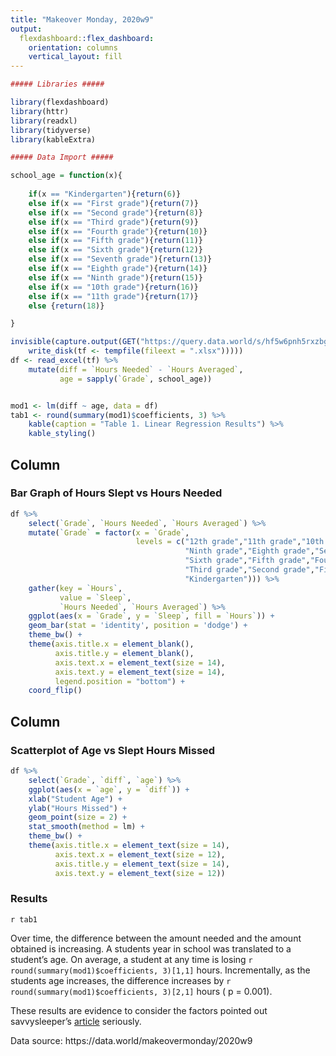```yaml
---
title: "Makeover Monday, 2020w9"
output: 
  flexdashboard::flex_dashboard:
    orientation: columns
    vertical_layout: fill
---
```


```r

##### Libraries #####

library(flexdashboard)
library(httr)
library(readxl)
library(tidyverse)
library(kableExtra)

##### Data Import #####

school_age = function(x){
    
    if(x == "Kindergarten"){return(6)}
    else if(x == "First grade"){return(7)}
    else if(x == "Second grade"){return(8)}
    else if(x == "Third grade"){return(9)}
    else if(x == "Fourth grade"){return(10)}
    else if(x == "Fifth grade"){return(11)}
    else if(x == "Sixth grade"){return(12)}
    else if(x == "Seventh grade"){return(13)}
    else if(x == "Eighth grade"){return(14)}
    else if(x == "Ninth grade"){return(15)}
    else if(x == "10th grade"){return(16)}
    else if(x == "11th grade"){return(17)}
    else {return(18)}

}

invisible(capture.output(GET("https://query.data.world/s/hf5w6pnh5rxzbg5uz7qzc5a7p2cq5k", 
    write_disk(tf <- tempfile(fileext = ".xlsx")))))
df <- read_excel(tf) %>%
    mutate(diff = `Hours Needed` - `Hours Averaged`,
           age = sapply(`Grade`, school_age))


mod1 <- lm(diff ~ age, data = df)
tab1 <- round(summary(mod1)$coefficients, 3) %>%
    kable(caption = "Table 1. Linear Regression Results") %>%
    kable_styling()


```

Column {data-width=500}
-----------------------------------------------------------------------

### Bar Graph of Hours Slept vs Hours Needed

```r

df %>%
    select(`Grade`, `Hours Needed`, `Hours Averaged`) %>%
    mutate(`Grade` = factor(x = `Grade`,
                            levels = c("12th grade","11th grade","10th grade",
                                       "Ninth grade","Eighth grade","Seventh grade",
                                       "Sixth grade","Fifth grade","Fourth grade",
                                       "Third grade","Second grade","First grade",
                                       "Kindergarten"))) %>%
    gather(key = `Hours`,
           value = `Sleep`,
           `Hours Needed`, `Hours Averaged`) %>%
    ggplot(aes(x = `Grade`, y = `Sleep`, fill = `Hours`)) +
    geom_bar(stat = 'identity', position = 'dodge') +
    theme_bw() +
    theme(axis.title.x = element_blank(),
          axis.title.y = element_blank(),
          axis.text.x = element_text(size = 14),
          axis.text.y = element_text(size = 14),
          legend.position = "bottom") +
    coord_flip() 

```



Column {data-width=500}
-----------------------------------------------------------------------

### Scatterplot of Age vs Slept Hours Missed

```r

df %>%
    select(`Grade`, `diff`, `age`) %>%
    ggplot(aes(x = `age`, y = `diff`)) +
    xlab("Student Age") +
    ylab("Hours Missed") +
    geom_point(size = 2) +
    stat_smooth(method = lm) +
    theme_bw() +
    theme(axis.title.x = element_text(size = 14),
          axis.text.x = element_text(size = 12),
          axis.title.y = element_text(size = 14),
          axis.text.y = element_text(size = 12))


```

### Results 




`r tab1`

Over time, the difference between the amount needed and the amount obtained is increasing. A students year in school was translated to a student's age. On average, a student at any time is losing `r round(summary(mod1)$coefficients, 3)[1,1]` hours. Incrementally, as the students age increases, the difference increases by `r round(summary(mod1)$coefficients, 3)[2,1]` hours ( p = 0.001). 

These results are evidence to consider the factors pointed out savvysleeper's [article](https://savvysleeper.org/costing-kids-sleep/) seriously. 

Data source: https://data.world/makeovermonday/2020w9

